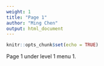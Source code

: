 ```yaml
---
weight: 1
title: "Page 1"
author: "Ming Chen"
output: html_document
---
```


```r
knitr::opts_chunk$set(echo = TRUE)
```

Page 1 under level 1 menu 1.
